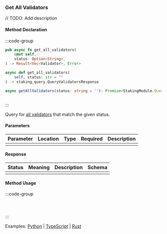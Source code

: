 ### Get All Validators

// TODO: Add description

#### Method Declaration

:::code-group

```rust [Rust]
pub async fn get_all_validators(
    &mut self,
    status: Option<String>,
) -> Result<Vec<Validator>, Error>
```

```python [Python]
async def get_all_validators(
    self, status: str = ""
) -> staking_query.QueryValidatorsResponse
```

```typescript [TypeScript]
async getAllValidators(status: string = ''): Promise<StakingModule.QueryValidatorsResponse>
```

```url [API]
```

:::

Query for [all validators] that match the given status.

[all validators]: https://github.com/cosmos/cosmos-sdk/tree/main/x/staking#validators-2

#### Parameters

| Parameter | Location | Type  | Required | Description |
| --------- | -------- | ----- | -------- | ----------- |
|           |          |       |          |             |

#### Response

| Status | Meaning | Description | Schema |
| ------ | ------- | ----------- | ------ |
|        |         |             |        |

#### Method Usage

:::code-group

```rust [Rust]
```

```python [Python]

```

```typescript [TypeScript]

```

:::

Examples: [Python] | [TypeScript] | [Rust]

[Python]: https://github.com/dydxprotocol/v4-clients/blob/3e8c7e1b960291b7ef273962d374d9934a5c4d33/v4-client-py-v2/examples/validator_get_example.py#L60
[TypeScript]: https://github.com/dydxprotocol/v4-clients/blob/3e8c7e1b960291b7ef273962d374d9934a5c4d33/v4-client-js/examples/validator_get_example.ts#L131
[Rust]: https://github.com/dydxprotocol/v4-clients/blob/3e8c7e1b960291b7ef273962d374d9934a5c4d33/v4-client-rs/client/examples/validator_get.rs#L62